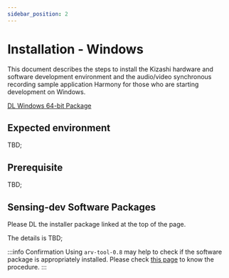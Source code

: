 ```yaml
---
sidebar_position: 2
---
```


# Installation - Windows

This document describes the steps to install the Kizashi hardware and software development environment and the audio/video synchronous recording sample application Harmony for those who are starting development on Windows.


<div class="jsx-section">
<div class="board">
<a class="card" href="/">DL Windows 64-bit Package</a>
</div></div>

## Expected environment

TBD;

## Prerequisite

TBD;

## Sensing-dev Software Packages

Please DL the installer package linked at the top of the page.

The details is TBD;

:::info Confirmation
Using `arv-tool-0.8` may help to check if the software package is appropriately installed. Please check [this page](/docs/tools/arv-tools.md) to know the procedure.
:::